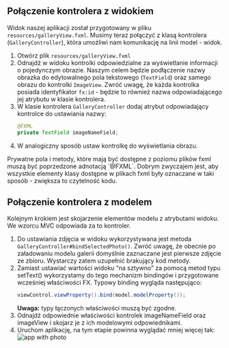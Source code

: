 
## Połączenie kontrolera z widokiem

Widok naszej aplikacji został przygotowany w pliku `resources/galleryView.fxml`. Musimy teraz połączyć z klasą kontrolera (`GalleryController`), która umożliwi nam komunikację na linii model - widok.

1. Otwórz plik `resources/galleryView.fxml`
1. Odnajdź w widoku kontrolki odpowiedzialne za wyświetlanie informacji o pojedynczym obrazie. Naszym celem będzie podłączenie nazwy obrazka do edytowalnego pola tekstowego (`TextField`) oraz samego obrazu do kontrolki `ImageView`. Zwróć uwagę, że każda kontrolka posiada identyfikator `fx:id` - będzie to również nazwa odpowiadającego jej atrybutu w klasie kontrolera.
1. W klasie kontrolera `GalleryController` dodaj atrybut odpowiadający kontrolce do ustawiania nazwy:
    ```java
    @FXML
    private TextField imageNameField; 
    ```
1. W analogiczny sposób ustaw kontrolkę do wyświetlania obrazu.

<Callout type="info">
Prywatne pola i metody, które mają być dostępne z poziomu plików fxml muszą być poprzedzone adnotacją `@FXML`. Dobrym zwyczajem jest, aby wszystkie elementy klasy dostępne w plikach fxml były oznaczane w taki sposób - zwiększa to czytelność kodu.
</Callout>

## Połączenie kontrolera z modelem

Kolejnym krokiem jest skojarzenie elementów modelu z atrybutami widoku. We wzorcu MVC odpowiada za to kontroler.

1. Do ustawiania zdjęcia w widoku wykorzystywana jest metoda `GalleryController#bindSelectedPhoto()`. Zwróć uwagę, że obecnie po załadowaniu modelu galerii domyślnie zaznaczane jest pierwsze zdjęcie ze zbioru. Wystarczy zatem uzupełnić brakujący kod metody.
1. Zamiast ustawiać wartości widoku “na sztywno” za pomocą metod typu setText() wykorzystamy do tego mechanizm bindingów i przygotowane wcześniej właściwości FX. Typowy binding wygląda następująco:
    ```java
    viewControl.viewProperty().bind(model.modelProperty());
    ```
    **Uwaga:** typy łączonych właściwości muszą być zgodne.
1. Odnajdź odpowiednie właściwości kontrolek imageNameField oraz imageView i skojarz je z ich modelowymi odpowiednikami.
1. Uruchom aplikację, na tym etapie powinna wyglądać mniej więcej tak:
    ![app with photo](/04-ui/app-with-photo.png)

